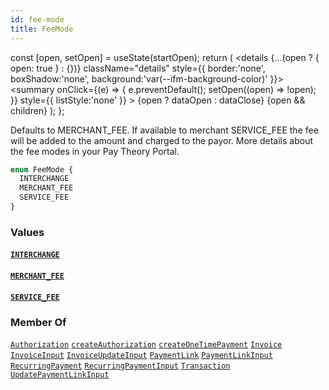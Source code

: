 ```yaml
---
id: fee-mode
title: FeeMode
---
```









  const [open, setOpen] = useState(startOpen);
  return (
    <details {...(open ? { open: true } : {})} className="details" style={{ border:'none', boxShadow:'none', background:'var(--ifm-background-color)' }}>
      <summary
        onClick={(e) => {
          e.preventDefault();
          setOpen((open) => !open);
        }}
        style={{ listStyle:'none' }}
      >
      {open ? dataOpen : dataClose}
      </summary>
      {open && children}
    </details>
  );
};








Defaults to MERCHANT_FEE. If available to merchant SERVICE_FEE the fee will be added to the amount and charged to the
payor. More details about the fee modes in your Pay Theory Portal.


```graphql
enum FeeMode {
  INTERCHANGE
  MERCHANT_FEE
  SERVICE_FEE
}
```




### Values

#### [`INTERCHANGE`](#)  
> 
> 
> 
> 

#### [`MERCHANT_FEE`](#)  
> 
> 
> 
> 

#### [`SERVICE_FEE`](#)  
> 
> 
> 
> 



### Member Of

[`Authorization`](/docs/api/types/objects/authorization)  <Badge class="badge badge--secondary" text="object"/><Bullet />[`createAuthorization`](/docs/api/api/mutations/create-authorization)  <Badge class="badge badge--secondary" text="mutation"/><Bullet />[`createOneTimePayment`](/docs/api/api/mutations/create-one-time-payment)  <Badge class="badge badge--secondary" text="mutation"/><Bullet />[`Invoice`](/docs/api/types/objects/invoice)  <Badge class="badge badge--secondary" text="object"/><Bullet />[`InvoiceInput`](/docs/api/types/inputs/invoice-input)  <Badge class="badge badge--secondary" text="input"/><Bullet />[`InvoiceUpdateInput`](/docs/api/types/inputs/invoice-update-input)  <Badge class="badge badge--secondary" text="input"/><Bullet />[`PaymentLink`](/docs/api/types/objects/payment-link)  <Badge class="badge badge--secondary" text="object"/><Bullet />[`PaymentLinkInput`](/docs/api/types/inputs/payment-link-input)  <Badge class="badge badge--secondary" text="input"/><Bullet />[`RecurringPayment`](/docs/api/types/objects/recurring-payment)  <Badge class="badge badge--secondary" text="object"/><Bullet />[`RecurringPaymentInput`](/docs/api/types/inputs/recurring-payment-input)  <Badge class="badge badge--secondary" text="input"/><Bullet />[`Transaction`](/docs/api/types/objects/transaction)  <Badge class="badge badge--secondary" text="object"/><Bullet />[`UpdatePaymentLinkInput`](/docs/api/types/inputs/update-payment-link-input)  <Badge class="badge badge--secondary" text="input"/>

